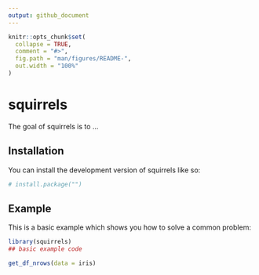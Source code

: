 ```yaml
---
output: github_document
---
```


<!-- README.md is generated from README.Rmd. Please edit that file -->

```r
knitr::opts_chunk$set(
  collapse = TRUE,
  comment = "#>",
  fig.path = "man/figures/README-",
  out.width = "100%"
)
```

# squirrels

<!-- badges: start -->
<!-- badges: end -->

The goal of squirrels is to ...

## Installation

You can install the development version of squirrels like so:

``` r
# install.package("")
```

## Example

This is a basic example which shows you how to solve a common problem:

```r
library(squirrels)
## basic example code
```

```r
get_df_nrows(data = iris)
```

